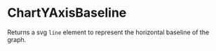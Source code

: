 
# ChartYAxisBaseline

Returns a svg `line` element to represent the horizontal baseline of the graph.

<Canvas>
  <Story id="chartyaxisbaseline--default" />
</Canvas>
